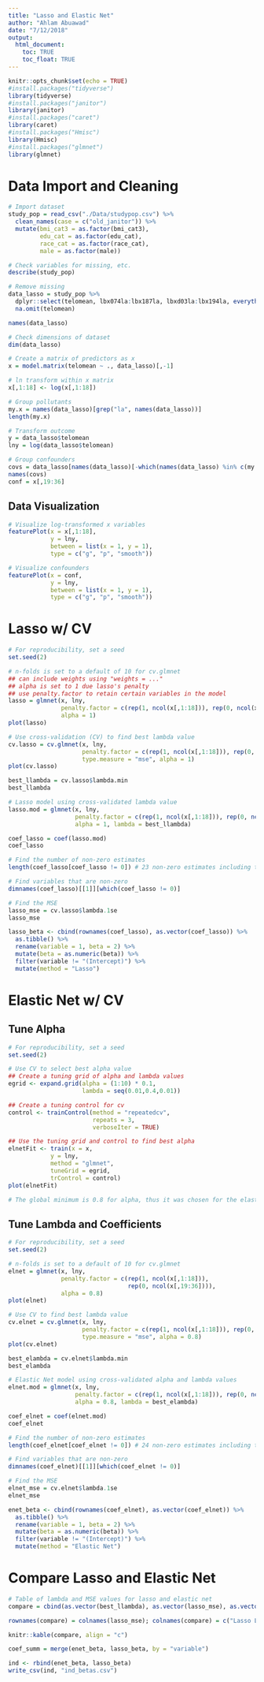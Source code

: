 ```yaml
---
title: "Lasso and Elastic Net"
author: "Ahlam Abuawad"
date: "7/12/2018"
output: 
  html_document:
    toc: TRUE
    toc_float: TRUE
---
```


```r
knitr::opts_chunk$set(echo = TRUE)
#install.packages("tidyverse")
library(tidyverse)
#install.packages("janitor")
library(janitor)
#install.packages("caret")
library(caret)
#install.packages("Hmisc")
library(Hmisc)
#install.packages("glmnet")
library(glmnet)
```

# Data Import and Cleaning 

```r
# Import dataset
study_pop = read_csv("./Data/studypop.csv") %>% 
  clean_names(case = c("old_janitor")) %>% 
  mutate(bmi_cat3 = as.factor(bmi_cat3),
         edu_cat = as.factor(edu_cat),
         race_cat = as.factor(race_cat),
         male = as.factor(male)) 

# Check variables for missing, etc.
describe(study_pop)

# Remove missing
data_lasso = study_pop %>% 
  dplyr::select(telomean, lbx074la:lbx187la, lbxd03la:lbx194la, everything(), -seqn) %>% 
  na.omit(telomean)

names(data_lasso)

# Check dimensions of dataset
dim(data_lasso)

# Create a matrix of predictors as x
x = model.matrix(telomean ~ ., data_lasso)[,-1]

# ln transform within x matrix
x[,1:18] <- log(x[,1:18])

# Group pollutants
my.x = names(data_lasso)[grep("la", names(data_lasso))]
length(my.x)

# Transform outcome
y = data_lasso$telomean
lny = log(data_lasso$telomean)

# Group confounders
covs = data_lasso[names(data_lasso)[-which(names(data_lasso) %in% c(my.x, "telomean", "seqn"))]]
names(covs)
conf = x[,19:36]
```

## Data Visualization

```r
# Visualize log-transformed x variables
featurePlot(x = x[,1:18],
            y = lny,
            between = list(x = 1, y = 1), 
            type = c("g", "p", "smooth"))

# Visualize confounders
featurePlot(x = conf,
            y = lny,
            between = list(x = 1, y = 1),
            type = c("g", "p", "smooth"))
```

# Lasso w/ CV

```r
# For reproducibility, set a seed
set.seed(2)

# n-folds is set to a default of 10 for cv.glmnet
## can include weights using "weights = ..."
## alpha is set to 1 due lasso's penalty
## use penalty.factor to retain certain variables in the model
lasso = glmnet(x, lny, 
               penalty.factor = c(rep(1, ncol(x[,1:18])), rep(0, ncol(x[,19:36]))),
               alpha = 1)
plot(lasso)

# Use cross-validation (CV) to find best lambda value
cv.lasso = cv.glmnet(x, lny, 
                     penalty.factor = c(rep(1, ncol(x[,1:18])), rep(0, ncol(x[,19:36]))),
                     type.measure = "mse", alpha = 1)
plot(cv.lasso)

best_llambda = cv.lasso$lambda.min
best_llambda

# Lasso model using cross-validated lambda value
lasso.mod = glmnet(x, lny, 
                   penalty.factor = c(rep(1, ncol(x[,1:18])), rep(0, ncol(x[,19:36]))),
                   alpha = 1, lambda = best_llambda)

coef_lasso = coef(lasso.mod)
coef_lasso

# Find the number of non-zero estimates
length(coef_lasso[coef_lasso != 0]) # 23 non-zero estimates including the intercept

# Find variables that are non-zero
dimnames(coef_lasso)[[1]][which(coef_lasso != 0)]

# Find the MSE
lasso_mse = cv.lasso$lambda.1se
lasso_mse
```

```r
lasso_beta <- cbind(rownames(coef_lasso), as.vector(coef_lasso)) %>% 
  as.tibble() %>% 
  rename(variable = 1, beta = 2) %>% 
  mutate(beta = as.numeric(beta)) %>% 
  filter(variable != "(Intercept)") %>% 
  mutate(method = "Lasso")
```

# Elastic Net w/ CV

## Tune Alpha

```r
# For reproducibility, set a seed
set.seed(2)

# Use CV to select best alpha value
## Create a tuning grid of alpha and lambda values
egrid <- expand.grid(alpha = (1:10) * 0.1, 
                     lambda = seq(0.01,0.4,0.01))

## Create a tuning control for cv
control <- trainControl(method = "repeatedcv", 
                        repeats = 3, 
                        verboseIter = TRUE)

## Use the tuning grid and control to find best alpha
elnetFit <- train(x = x, 
            y = lny,
            method = "glmnet",
            tuneGrid = egrid,
            trControl = control)
plot(elnetFit)

# The global minimum is 0.8 for alpha, thus it was chosen for the elastic net
```

## Tune Lambda and Coefficients

```r
# For reproducibility, set a seed
set.seed(2)

# n-folds is set to a default of 10 for cv.glmnet
elnet = glmnet(x, lny, 
               penalty.factor = c(rep(1, ncol(x[,1:18])), 
                                  rep(0, ncol(x[,19:36]))),
               alpha = 0.8)
plot(elnet)

# Use CV to find best lambda value
cv.elnet = cv.glmnet(x, lny, 
                     penalty.factor = c(rep(1, ncol(x[,1:18])), rep(0, ncol(x[,19:36]))),,
                     type.measure = "mse", alpha = 0.8)
plot(cv.elnet)

best_elambda = cv.elnet$lambda.min
best_elambda

# Elastic Net model using cross-validated alpha and lambda values
elnet.mod = glmnet(x, lny, 
                   penalty.factor = c(rep(1, ncol(x[,1:18])), rep(0, ncol(x[,19:36]))),
                   alpha = 0.8, lambda = best_elambda)

coef_elnet = coef(elnet.mod)
coef_elnet

# Find the number of non-zero estimates
length(coef_elnet[coef_elnet != 0]) # 24 non-zero estimates including the intercept

# Find variables that are non-zero
dimnames(coef_elnet)[[1]][which(coef_elnet != 0)]

# Find the MSE
elnet_mse = cv.elnet$lambda.1se
elnet_mse
```

```r
enet_beta <- cbind(rownames(coef_elnet), as.vector(coef_elnet)) %>% 
  as.tibble() %>% 
  rename(variable = 1, beta = 2) %>% 
  mutate(beta = as.numeric(beta)) %>% 
  filter(variable != "(Intercept)") %>% 
  mutate(method = "Elastic Net")
```

# Compare Lasso and Elastic Net

```r
# Table of lambda and MSE values for lasso and elastic net
compare = cbind(as.vector(best_llambda), as.vector(lasso_mse), as.vector(best_elambda), as.vector(elnet_mse))

rownames(compare) = colnames(lasso_mse); colnames(compare) = c("Lasso Lambda", "Lasso MSE", "Elastic Lambda", "Elastic Net MSE")

knitr::kable(compare, align = "c")
```

```r
coef_summ = merge(enet_beta, lasso_beta, by = "variable")

ind <- rbind(enet_beta, lasso_beta)
write_csv(ind, "ind_betas.csv")
```